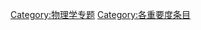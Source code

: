 {{Articles by Importance|topic=物理学|format=TOC}}
[[Category:物理学专题|Category:物理学专题]]
[[Category:各重要度条目|Category:各重要度条目]]